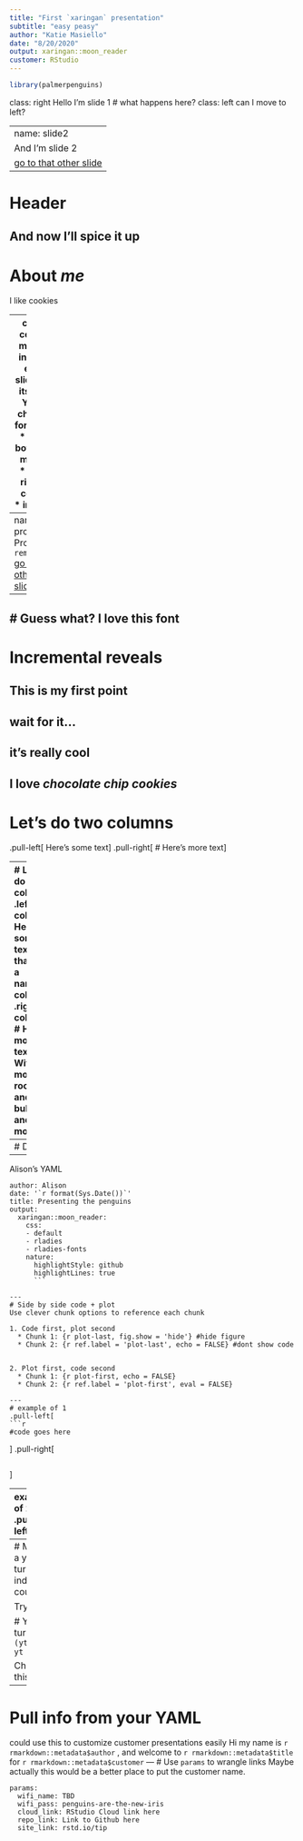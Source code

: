 ```yaml
---
title: "First `xaringan` presentation"
subtitle: "easy peasy"
author: "Katie Masiello"
date: "8/20/2020"
output: xaringan::moon_reader
customer: RStudio
---
```

```r
library(palmerpenguins)
```

class: right
Hello I'm slide 1
# what happens here? 
class: left 
can I move to left?

---
name: slide2
And I'm slide 2
[go to that other slide](#protip)
---

# Header

And now I'll **spice it up**
---
# About *me*
I like cookies


---
class: center, middle, inverse 
each slide has its own YAML
choices for class:
* top
* bottom
* middle  
<br>
* left
* right 
* center  
<br>
* inverse



---
name: protip
## Pro Tip 
`remark.js`
[go to that other slide](#slide2)
---
# Guess what?  I love this font
---
# Incremental reveals
This is my first point  
--
wait for it...  
--
it's really cool  
--
I love _chocolate chip cookies_
---
# Let's do two columns
.pull-left[
Here's some text
]
.pull-right[
# Here's more text
]

---
# Let's do two columns
.left-column[
Here's some text that's in a narrower column
]
.right-column[
# Here's more text
With more room 
* and bullets
* and more
]

---
# Data
```r
summary(penguins)
```

---
Alison's YAML
```
author: Alison
date: '`r format(Sys.Date())`'
title: Presenting the penguins
output:
  xaringan::moon_reader:
    css:
    - default
    - rladies
    - rladies-fonts
    nature:
      highlightStyle: github
      highlightLines: true
      ```
      
---
# Side by side code + plot
Use clever chunk options to reference each chunk

1. Code first, plot second  
  * Chunk 1: {r plot-last, fig.show = 'hide'} #hide figure
  * Chunk 2: {r ref.label = 'plot-last', echo = FALSE} #dont show code
  

2. Plot first, code second
  * Chunk 1: {r plot-first, echo = FALSE}
  * Chunk 2: {r ref.label = 'plot-first', eval = FALSE}

---
# example of 1
.pull-left[
```r
#code goes here
```
]
.pull-right[
```r

```
]

---
example of 2 
.pull-left[
```r
#code goes here
```
]
.pull-right[
```r
```
]
---
# Make a your turn index counter
```r
yt <- 0
```
This is a hot tip to ensure you don't have to renumber and increment things wrong 
# Your turn # `r (yt <- yt + 1)`

Try this!

# Your turn # `r (yt <- yt + 1)`

Check this!

---
# Pull info from your YAML
could use this to customize customer presentations easily
Hi my name is `r rmarkdown::metadata$author` , and welcome to `r rmarkdown::metadata$title` for `r rmarkdown::metadata$customer`
---
# Use `params` to wrangle links
Maybe actually this would be a better place to put the customer name. 
```
params:
  wifi_name: TBD
  wifi_pass: penguins-are-the-new-iris
  cloud_link: RStudio Cloud link here
  repo_link: Link to Github here
  site_link: rstd.io/tip
  ```
  
